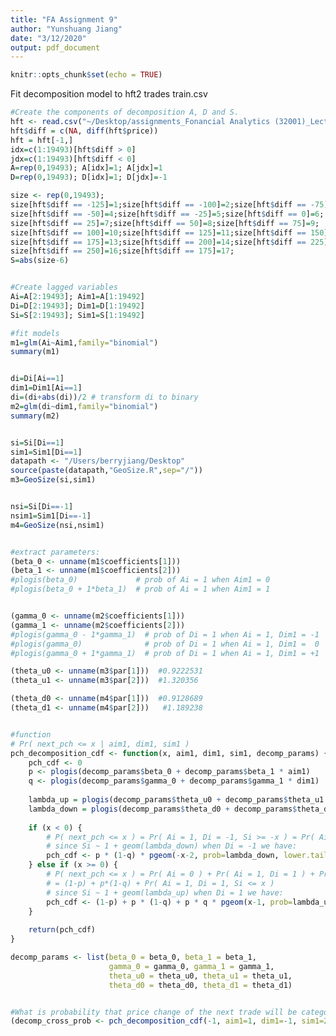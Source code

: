 ```yaml
---
title: "FA Assignment 9"
author: "Yunshuang Jiang"
date: "3/12/2020"
output: pdf_document
---
```


```r
knitr::opts_chunk$set(echo = TRUE)
```

Fit decomposition model to hft2 trades train.csv
```r
#Create the components of decomposition A, D and S.
hft <- read.csv("~/Desktop/assignments_Fonancial Analytics (32001)_Lecture 9_hft2_trades_train.csv")
hft$diff = c(NA, diff(hft$price))
hft = hft[-1,]
idx=c(1:19493)[hft$diff > 0]
jdx=c(1:19493)[hft$diff < 0]
A=rep(0,19493); A[idx]=1; A[jdx]=1
D=rep(0,19493); D[idx]=1; D[jdx]=-1

size <- rep(0,19493); 
size[hft$diff == -125]=1;size[hft$diff == -100]=2;size[hft$diff == -75]=3;
size[hft$diff == -50]=4;size[hft$diff == -25]=5;size[hft$diff == 0]=6;
size[hft$diff == 25]=7;size[hft$diff == 50]=8;size[hft$diff == 75]=9;
size[hft$diff == 100]=10;size[hft$diff == 125]=11;size[hft$diff == 150]=12;
size[hft$diff == 175]=13;size[hft$diff == 200]=14;size[hft$diff == 225]=15;
size[hft$diff == 250]=16;size[hft$diff == 175]=17;
S=abs(size-6)


#Create lagged variables
Ai=A[2:19493]; Aim1=A[1:19492]
Di=D[2:19493]; Dim1=D[1:19492]
Si=S[2:19493]; Sim1=S[1:19492]

#fit models 
m1=glm(Ai~Aim1,family="binomial")
summary(m1)


di=Di[Ai==1]
dim1=Dim1[Ai==1]
di=(di+abs(di))/2 # transform di to binary
m2=glm(di~dim1,family="binomial")
summary(m2)


si=Si[Di==1]
sim1=Sim1[Di==1]
datapath <- "/Users/berryjiang/Desktop"
source(paste(datapath,"GeoSize.R",sep="/"))
m3=GeoSize(si,sim1)


nsi=Si[Di==-1]
nsim1=Sim1[Di==-1]
m4=GeoSize(nsi,nsim1)


#extract parameters:
(beta_0 <- unname(m1$coefficients[1]))
(beta_1 <- unname(m1$coefficients[2]))
#plogis(beta_0)             # prob of Ai = 1 when Aim1 = 0
#plogis(beta_0 + 1*beta_1)  # prob of Ai = 1 when Aim1 = 1


(gamma_0 <- unname(m2$coefficients[1]))
(gamma_1 <- unname(m2$coefficients[2]))
#plogis(gamma_0 - 1*gamma_1)  # prob of Di = 1 when Ai = 1, Dim1 = -1
#plogis(gamma_0)              # prob of Di = 1 when Ai = 1, Dim1 =  0
#plogis(gamma_0 + 1*gamma_1)  # prob of Di = 1 when Ai = 1, Dim1 = +1

(theta_u0 <- unname(m3$par[1]))  #0.9222531
(theta_u1 <- unname(m3$par[2]))  #1.320356

(theta_d0 <- unname(m4$par[1]))  #0.9128689
(theta_d1 <- unname(m4$par[2]))   #1.189238


#function
# Pr( next_pch <= x | aim1, dim1, sim1 )
pch_decomposition_cdf <- function(x, aim1, dim1, sim1, decomp_params) {  
    pch_cdf <- 0
    p <- plogis(decomp_params$beta_0 + decomp_params$beta_1 * aim1)    # Pr( Ai =  1 | aim1 )
    q <- plogis(decomp_params$gamma_0 + decomp_params$gamma_1 * dim1)  # Pr( Di = +1 | dim1 )
    
    lambda_up = plogis(decomp_params$theta_u0 + decomp_params$theta_u1 * sim1)
    lambda_down = plogis(decomp_params$theta_d0 + decomp_params$theta_d1 * sim1)
    
    if (x < 0) {
        # P( next_pch <= x ) = Pr( Ai = 1, Di = -1, Si >= -x ) = Pr( Ai = 1, Di = -1, Si > -x-1 ) 
        # since Si ~ 1 + geom(lambda_down) when Di = -1 we have:
        pch_cdf <- p * (1-q) * pgeom(-x-2, prob=lambda_down, lower.tail = FALSE) 
    } else if (x >= 0) {
        # P( next_pch <= x ) = Pr( Ai = 0 ) + Pr( Ai = 1, Di = 1 ) + Pr( Ai = 1, Di = -1, Si <= x ) = 
        # = (1-p) + p*(1-q) + Pr( Ai = 1, Di = 1, Si <= x ) 
        # since Si ~ 1 + geom(lambda_up) when Di = 1 we have:
        pch_cdf <- (1-p) + p * (1-q) + p * q * pgeom(x-1, prob=lambda_up)
    }
    
    return(pch_cdf)
}

decomp_params <- list(beta_0 = beta_0, beta_1 = beta_1,
                      gamma_0 = gamma_0, gamma_1 = gamma_1,
                      theta_u0 = theta_u0, theta_u1 = theta_u1,
                      theta_d0 = theta_d0, theta_d1 = theta_d1)


#What is probability that price change of the next trade will be category -1 tick if current price change is not zero (A=1), negative (D=−1), and changed by 2 ticks?
(decomp_cross_prob <- pch_decomposition_cdf(-1, aim1=1, dim1=-1, sim1=2, decomp_params))
```
